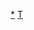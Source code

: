 {{Navbox
|name=東急電鐵車輛
|state=collapsed
|titlestyle = border-left:solid 3em #ee0011; border-right:solid 3em #ee0011; background-color:#fcc;
|title=[[File:TokyuLogotype.svg|20px]] [[東急電鐵]]車輛
<!--|title=<span style="color:#fff">[[東急電鐵|<span style="color:#fff">東急電鐵</span>]]<span style="color:#fff">車輛</span></font>
|titlestyle=background:#f66;-->
|oddstyle=background:#ddd; font-weight:bold;
|list1=現用車輛
|list2={{Navbox subgroup
|groupstyle=background:#f66;
|group1=鐵道線
|list1={{Navbox subgroup
|groupstyle=width:10em
|liststyle = width:auto
|group1=客運列車
|list1={{link-ja|東急7700系電力動車組|東急7700系電車|7700系}} - {{link-ja|東急8500系電力動車組|東急8500系電車|8500系}} - {{link-ja|東急8090系電力動車組|東急8090系電車|8090系、8590系}} - {{link-ja|東急9000系電力動車組|東急9000系電車|9000系}} - {{link-ja|東急1000系電力動車組|東急1000系電車|1000系<small>（1000系、1000系1500番台）</small>}} - [[東急2000系電聯車|2000系]] - {{link-ja|東急3000系電力動車組 (2代)|東急3000系電車 (2代)|3000系II}} - {{link-ja|東急5000系電力動車組 (2代)|東急5000系電車 (2代)|5000系II<small>（5000系、5050系、5050系4000番台、5080系）</small>}} - [[東急6000系電聯車 (2代)|6000系II]] - {{link-ja|東急7000系電力動車組 (2代)|東急7000系電車 (2代)|7000系II}}
|group2=特殊列車
|list2={{link-ja|東急7200系電力動車組|東急7200系電車|Saya 7590型}} - {{link-ja|東急7500系電力動車組|東急7500系電車|7500系（TOQ i）}} - [[東急2020系電力動車組|2020系]] - {{link-ja|東急6020系電力動車組|東急6020系電車|6020系}} - {{link-ja|東急3020系電力動車組|東急3020系電車|3020系}}
}}
|group2=軌道線
|list2={{Navbox subgroup
|groupstyle=width:10em
|liststyle = width:auto
|group1=客運列車
|list1={{link-ja|東急300系電力動車組|東急300系電車|300系}}
}}
}}
|list3=過去的車輛
|list4={{Navbox subgroup
|groupstyle=background:#f66;
|group1=鐵道線 
|list1={{Navbox subgroup
|groupstyle=width:10em
|liststyle = width:auto
|group1=客運列車
|list1={{link-ja|東急3000系電力動車組 (初代)|東急3000系電車 (初代)|3000系I}}<small>（<!--[[東急デハ3100形電車|デハ3100形]]・[[東急デハ3150形電車|デハ3150形・デハ3200形・クハ3220形]]・-->{{link-ja|池上電氣鐵道的列車|池上電気鉄道の電車|Deha 3250型}}、{{link-ja|東急3300系電力動車組|東急3300系電車|Deha 3300型、Kuha 3230型、Saha 3350型}} <!--・ [[東急デハ3400形電車|デハ3400形]]-->、{{link-ja|東急Deha 3450型電力動車組|東急デハ3450形電車|Deha 3450型、Deha 3500型、Deha 3650型}}<!--・[[東急デハ3550形電車|デハ3550形]] -->、{{link-ja|東急3600系電力動車組|東急3600系電車|3600系}}<!--・[[東急クハ3660形電車|クハ3660形]] -->、{{link-ja|東急3700系電力動車組|東急3700系電車|3700系}}<!--・[[東急デハ3800形電車|デハ3800形]]・[[東急クハ3850形電車|クハ3850形・サハ3370形]]・[[東急サハ3360形電車|サハ3360形]]・[[東急サハ3250形電車|サハ3250形]]・[[東急デハ1400形電車|デハ1400形・デハ1350形・クハ1550形]]-->）</small> - {{link-ja|東急5000系電力動車組 (初代)|東急5000系電車 (初代)|5000系I}} - {{link-ja|東急5200系電力動車組|東急5200系電車|5200系}} - {{link-ja|東急6000系電力動車組 (初代)|東急6000系電車 (初代)|6000系I}} - {{link-ja|東急7000系電力動車組 (初代)|東急7000系電車 (初代)|7000系I}} - {{link-ja|東急7200系電力動車組|東急7200系電車|7200系}} - {{link-ja|東急7600系電力動車組|東急7600系電車|7600系}} - {{link-ja|東急8000系電力動車組|東急8000系電車|8000系}}
|group2=貨物列車
|list2={{link-ja|東急電鐵的機關車、貨車|東急電鉄の機関車・貨車|Dewa 3000型、Deto 3010型}} - {{link-ja|東急3000系電動貨車 (初代)|東急3000系電車 (初代)#デワ3040|Dewa 3040型}} - {{link-ja|東急電鐵的機關車、貨車|東急電鉄の機関車・貨車|To 3050型、To 3060型、To 3070型、To 3090型、Chi 3090型 - Chiki 3095型}}
|group3=機關車、特殊車
|list3=機關車：{{link-ja|東急電鐵的機關車、貨車|東急電鉄の機関車・貨車|Deki 3020型}} &#x7C; 特殊車：{{link-ja|東急3000系電力動車組 (初代)|東急3000系電車 (初代)#デヤ3000形|Deya 3000型}} - {{link-ja|東急7200系電力動車組|東急7200系電車#アルミ試作車→事業用車|Deya 7200型、Deya 7290型}} 
|group4=前身事業者的車輛
|list4={{link-ja|目黑蒲田電鐵Deha 1型電力動車組|目黒蒲田電鉄デハ1形電車|目蒲Deha 1型}} - {{link-ja|東京橫濱電鐵Kiha 1型氣動車|東京横浜電鉄キハ1形気動車|東橫Kiha 1型}} - {{link-ja|池上電氣鐵道的列車|池上電気鉄道の電車}}
}}
|group2=軌道線
|list2={{Navbox subgroup
|groupstyle=width:10em
|liststyle = width:auto
|group1=客運列車
|list1={{link-ja|玉川電氣鐵道1067毫米4輪單車車輛|玉川電気鉄道1067mm4輪単車車両|玉川1067毫米4輪單車}} - {{link-ja|玉川電氣鐵道1372毫米4輪單車車輛|玉川電気鉄道1372mm4輪単車車両|玉川1號型}} - {{link-ja|東急Deha 1型電力動車組|東急デハ1形電車|Deha 1型}} - {{link-ja|東急Deha 20型電力動車組|東急デハ20形電車|Deha 20型}} - {{link-ja|東急Deha 30型電力動車組|東急デハ30形電車|Deha 30型}} - {{link-ja|東急Deha 40型電力動車組|東急デハ40形電車|Deha 40型}} - {{link-ja|東急Deha 60型電力動車組|東急デハ60形電車|Deha 60型}} - {{link-ja|東急Deha 70型電力動車組|東急デハ70形電車|Deha 70型}} - {{link-ja|東急Deha 80型電力動車組|東急デハ80形電車|Deha 80型}} - {{link-ja|東急Deha 150型電力動車組|東急デハ150形電車|Deha 150型}} - {{link-ja|東急Deha 200型電力動車組|東急デハ200形電車|Deha 200型}}
|group2=貨物列車
|list2={{link-ja|東急電鐵的機關車、貨車|東急電鉄の機関車・貨車|玉川1型 - Dewa→Deto 3030型 - To 1型}}
}}
}}
}}<noinclude>
[[Category:東急電鐵車輛|*]]
[[Category:日本鐵路車輛列表模板|T]]
</noinclude>